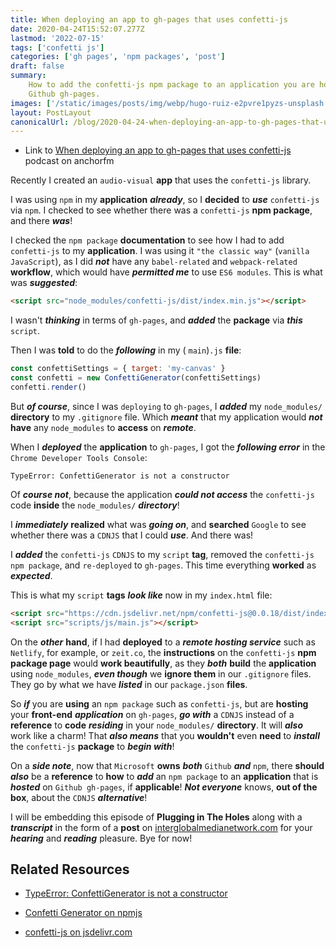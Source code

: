```yaml
---
title: When deploying an app to gh-pages that uses confetti-js
date: 2020-04-24T15:52:07.277Z
lastmod: '2022-07-15'
tags: ['confetti js']
categories: ['gh pages', 'npm packages', 'post']
draft: false
summary:
    How to add the confetti-js npm package to an application you are hosting on
    Github gh-pages.
images: ['/static/images/posts/img/webp/hugo-ruiz-e2pvre1pyzs-unsplash.webp']
layout: PostLayout
canonicalUrl: /blog/2020-04-24-when-deploying-an-app-to-gh-pages-that-uses-confetti-js
---
```


<Unsplash
	src="/static/images/posts/img/webp/hugo-ruiz-e2pvre1pyzs-unsplash.webp"
	author="Hugo Ruiz"
	alt="When deploying an app to gh-pages that uses confetti-js"
	srcUrl="https://unsplash.com/photos/e2pVrE1PYzs"
	authorUrl="https://unsplash.com/@2hrrc"
/>

-   Link to
    [When deploying an app to gh-pages that uses confetti-js](https://anchor.fm/maria-campbell/episodes/When-deploying-an-app-to-gh-pages-that-uses-confetti-js-ed6sg9)
    podcast on anchorfm

Recently I created an `audio-visual` **app** that uses the `confetti-js`
library.

I was using `npm` in my **application** **_already_**, so I **decided** to
**_use_** `confetti-js` via `npm`. I checked to see whether there was a
`confetti-js` **npm package**, and there **_was_**!

I checked the `npm package` **documentation** to see how I had to add
`confetti-js` to my **application**. I was using it `"the classic way"`
(`vanilla JavaScript`), as I did **_not_** have any `babel-related` and
`webpack-related` **workflow**, which would have **_permitted me_** to use
`ES6 modules`. This is what was **_suggested_**:

```html
<script src="node_modules/confetti-js/dist/index.min.js"></script>
```

I wasn't **_thinking_** in terms of `gh-pages`, and **_added_** the **package**
via **_this_** `script`.

Then I was **told** to do the **_following_** in my ( `main`)`.js` **file**:

```js
const confettiSettings = { target: 'my-canvas' }
const confetti = new ConfettiGenerator(confettiSettings)
confetti.render()
```

But **_of course_**, since I was `deploying` to `gh-pages`, I **_added_** my
`node_modules/` **directory** to my `.gitignore` file. Which **_meant_** that my
application would **_not_** **have** any `node_modules` to **access** on
**_remote_**.

When I **_deployed_** the **application** to `gh-pages`, I got the **_following
error_** in the `Chrome Developer Tools Console`:

```shell
TypeError: ConfettiGenerator is not a constructor
```

Of **_course not_**, because the application **_could not access_** the
`confetti-js` code **inside** the `node_modules/` **_directory_**!

I **_immediately_** **realized** what was **_going on_**, and **searched**
`Google` to see whether there was a `CDNJS` that I could **_use_**. And there
was!

I **_added_** the `confetti-js` `CDNJS` to my `script` **tag**, removed the
`confetti-js` `npm package`, and `re-deployed` to `gh-pages`. This time
everything **worked** as **_expected_**.

This is what my `script` **tags** **_look like_** now in my `index.html` file:

```html
<script src="https://cdn.jsdelivr.net/npm/confetti-js@0.0.18/dist/index.min.js"></script>
<script src="scripts/js/main.js"></script>
```

On the **_other_** **hand**, if I had **deployed** to a **_remote hosting
service_** such as `Netlify`, for example, or `zeit.co`, the **instructions** on
the `confetti-js` **npm package page** would **work beautifully**, as they
**_both_** **build** the **application** using `node_modules`, **_even though_**
we **ignore them** in our `.gitignore` files. They go by what we have
**_listed_** in our `package.json` **files**.

So **_if_** you are **using** an `npm package` such as `confetti-js`, but are
**hosting** your **front-end** **_application_** on `gh-pages`, **_go with_** a
`CDNJS` instead of a **reference** to **code** **_residing_** in your
`node_modules/` **directory**. It will **_also_** work like a charm! That
**_also means_** that you **wouldn't** even **need** to **_install_** the
`confetti-js` **package** to **_begin with_**!

On a **_side note_**, now that `Microsoft` **owns** **_both_** `Github`
**_and_** `npm`, there **should** **_also_** be a **reference** to **how** to
**_add_** an `npm package` to an **application** that is **_hosted_** on
`Github gh-pages`, if **applicable**! **_Not everyone_** knows, **out of the
box**, about the `CDNJS` **_alternative_**!

I will be embedding this episode of **Plugging in The Holes** along with a
**_transcript_** in the form of a **post** on
[interglobalmedianetwork.com](https://www.interglobalmedianetwork.com/) for your
**_hearing_** and **_reading_** pleasure. Bye for now!

## Related Resources

-   [TypeError: ConfettiGenerator is not a constructor](https://github.com/Agezao/confetti-js/issues/8)

-   [Confetti Generator on npmjs](https://www.npmjs.com/package/confetti-js)

-   [confetti-js on jsdelivr.com](https://www.jsdelivr.com/package/npm/confetti-js)
